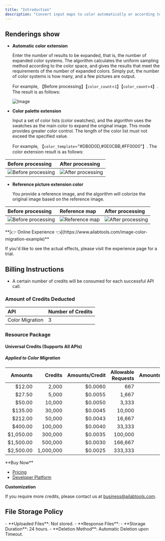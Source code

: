 ```yaml
---
title: "Introduction"
description: "Convert input maps to color automatically or according to a specified color palette, while avoiding abnormal color topography in visual hotspot areas."
---
```


## Renderings show

- **Automatic color extension**

  Enter the number of results to be expanded, that is, the number of expanded color systems. The algorithm calculates the uniform sampling method according to the color space, and gives the results that meet the requirements of the number of expanded colors. Simply put, the number of color systems is how many, and a few pictures are output.

  For example, 【Before processing】【`color_count`=`1`】【`color_count`=`4`】. The result is as follows:

  ![Image](https://img.ailabtools.com/rapidapi/ColourMigration/processed-auto-splicing-3.jpg)

- **Color palette extension**

  Input a set of color lists (color swatches), and the algorithm uses the swatches as the main color to expand the original image. This mode provides greater color control. The length of the color list must not exceed the specified value.

  For example, 【`color_template`="#DB0D0D,#0E0CBB,#FF0000"】. The color extension result is as follows:

| Before processing                                                                         | After processing                                                                                  |
|:------------------------------------------------------------------------------------------|:--------------------------------------------------------------------------------------------------|
| ![Before processing](https://img.ailabtools.com/rapidapi/ColourMigration/untreated-2.jpg) | ![After processing](https://img.ailabtools.com/rapidapi/ColourMigration/processed-template-1.jpg) |

- **Reference picture extension color**

  You provide a reference image, and the algorithm will colorize the original image based on the reference image.

| Before processing                                                                         | Reference map                                                                                     | After processing                                                                                 |
|:------------------------------------------------------------------------------------------|:--------------------------------------------------------------------------------------------------|:-------------------------------------------------------------------------------------------------|
| ![Before processing](https://img.ailabtools.com/rapidapi/ColourMigration/untreated-3.jpg) | ![Reference map](https://img.ailabtools.com/rapidapi/ColourMigration/processed-ref_pic-ref-1.jpg) | ![After processing](https://img.ailabtools.com/rapidapi/ColourMigration/processed-ref_pic-1.jpg) |
<Tip>
**[👉 Online Experience 👈](https://www.ailabtools.com/image-color-migration-example)**

If you'd like to see the actual effects, please visit the experience page for a trial.
</Tip>
## Billing Instructions

- A certain number of credits will be consumed for each successful API call.

### Amount of Credits Deducted

| API             | Number of Credits |
|:----------------|:------------------|
| Color Migration | 3                 |

### Resource Package

#### Universal Credits (Supports All APIs)

##### Applied to Color Migration

|   Amounts |   Credits | Amounts/Credit | Allowable Requests | Amounts/Request |
|----------:|----------:|---------------:|-------------------:|----------------:|
|    $12.00 |     2,000 |        $0.0060 |                667 |         $0.0180 |
|    $27.50 |     5,000 |        $0.0055 |              1,667 |         $0.0165 |
|    $50.00 |    10,000 |        $0.0050 |              3,333 |         $0.0150 |
|   $135.00 |    30,000 |        $0.0045 |             10,000 |         $0.0135 |
|   $212.00 |    50,000 |        $0.0043 |             16,667 |         $0.0129 |
|   $400.00 |   100,000 |        $0.0040 |             33,333 |         $0.0120 |
| $1,050.00 |   300,000 |        $0.0035 |            100,000 |         $0.0105 |
| $1,500.00 |   500,000 |        $0.0030 |            166,667 |         $0.0090 |
| $2,500.00 | 1,000,000 |        $0.0025 |            333,333 |         $0.0075 |
<Tip>
**Buy Now**

- <a href="https://www.ailabtools.com/price?tab=developer" target="_blank">Pricing</a>
- <a href="https://www.ailabtools.com/developer-platform" target="_blank">Developer Platform</a>

**Customization**

If you require more credits, please contact us at <a href="mailto:business@ailabtools.com">business@ailabtools.com</a>.
</Tip>
## File Storage Policy
<Tip>
- **Uploaded Files**: Not stored.
- **Response Files**:
  - **Storage Duration**: 24 hours.
  - **Deletion Method**: Automatic Deletion upon Timeout.
</Tip>  